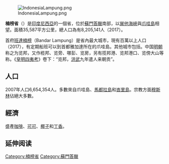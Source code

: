 [[File:IndonesiaLampung.png|right]]

'''楠榜省'''（{{lang-id|Lampung}}）是[[印度尼西亞|印度尼西亞]]的一個省，位於[[蘇門答臘|蘇門答臘]]南部，以[[巽他海峽|巽他海峽]]與[[爪哇島|爪哇島]]相望。面積35,587平方公里，總人口為有8,205,141人（2017）。

首府[[班達楠榜|班達楠榜]]（Bandar Lampung）是省內最大城市，現有百萬以上人口（2017），有定期船班可以到首都雅加達所在的爪哇島。其他城市包括{{tsl|en|Metro (city)|默特罗}}。中国[[明朝|明朝]]称之为览邦，又作榄邦、览旁、哪彭、览房，另有揽邦港、览邦港口、览傍大山等称。《[[皇明四夷考|皇明四夷考]]》卷下：“览邦，[[洪武|洪武]]九年遣人来朝贡”。

== 人口 ==
2007年人口6,654,354人。多數來自爪哇島、[[馬都拉島|馬都拉島]]和[[峇里島|峇里島]]。宗教方面[[穆斯林|穆斯林]]佔絕大多數。

== 經濟 ==
盛產[[咖啡|咖啡]]、[[可可|可可]]、[[椰子|椰子]]和[[丁香|丁香]]。

== 延伸阅读 ==
{{Wikisource further reading}}
{{Indonesia}}
[[Category:楠榜省|Category:楠榜省]]
[[Category:蘇門答臘|Category:蘇門答臘]]